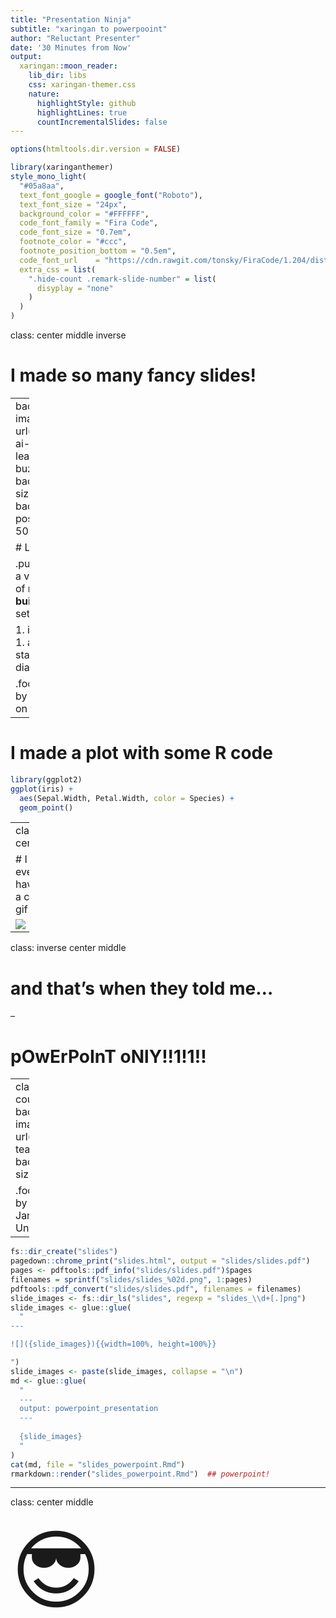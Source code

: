 ```yaml
---
title: "Presentation Ninja"
subtitle: "xaringan to powerpooint"  
author: "Reluctant Presenter"
date: '30 Minutes from Now'
output:
  xaringan::moon_reader:
    lib_dir: libs
    css: xaringan-themer.css
    nature:
      highlightStyle: github
      highlightLines: true
      countIncrementalSlides: false
---
```


```r
options(htmltools.dir.version = FALSE)
```

```r
library(xaringanthemer)
style_mono_light(
  "#05a8aa",
  text_font_google = google_font("Roboto"),
  text_font_size = "24px",
  background_color = "#FFFFFF",
  code_font_family = "Fira Code",
  code_font_size = "0.7em", 
  footnote_color = "#ccc",
  footnote_position_bottom = "0.5em",
  code_font_url    = "https://cdn.rawgit.com/tonsky/FiraCode/1.204/distr/fira_code.css",
  extra_css = list(
    ".hide-count .remark-slide-number" = list(
      disyplay = "none"
    )
  )
)
```

class: center middle inverse

# I made so many fancy slides!

---
background-image: url(img/data-ai-machine-learning-buzzwords.jpg)
background-size: 55%
background-position: 96% 50%

# Like this one!

.pull-left[
It has a very nice list of my favorite **built-in** data sets

1. iris
1. mtcars
1. airquality
1. starwars
1. diamonds
]

.footnote[Photo by Balázs Kétyi on Unsplash]


---

# I made a plot with some R code

```r
library(ggplot2)
ggplot(iris) + 
  aes(Sepal.Width, Petal.Width, color = Species) +
  geom_point()
```

---
class: center

# I even have a cat gif

![](img/cat.gif)

---

class: inverse center middle

# and that's when they told me...

--

# pOwErPoInT oNlY!!1!1!!

---
class: hide-count
background-image: url(img/single-tear.jpg)
background-size: cover

.footnote[Photo by Aliyah Jamous on Unsplash]

---

```r
fs::dir_create("slides")
pagedown::chrome_print("slides.html", output = "slides/slides.pdf")
pages <- pdftools::pdf_info("slides/slides.pdf")$pages
filenames = sprintf("slides/slides_%02d.png", 1:pages)
pdftools::pdf_convert("slides/slides.pdf", filenames = filenames)
slide_images <- fs::dir_ls("slides", regexp = "slides_\\d+[.]png")
slide_images <- glue::glue(
  "
---

![]({slide_images}){{width=100%, height=100%}}

")
slide_images <- paste(slide_images, collapse = "\n")
md <- glue::glue(
  "
  ---
  output: powerpoint_presentation
  ---
  
  {slide_images}
  "
)
cat(md, file = "slides_powerpoint.Rmd")
rmarkdown::render("slides_powerpoint.Rmd")  ## powerpoint!
```

---

class: center middle

<span style="font-size: 10em">&#x1F60E;</span>

